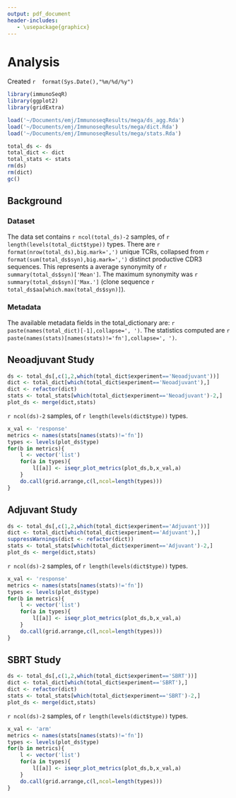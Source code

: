```yaml
---
output: pdf_document
header-includes:
   - \usepackage{graphicx}
---
```

# \texttt{immunoSeqR} Analysis
Created `r  format(Sys.Date(),"%m/%d/%y")`

```r
library(immunoSeqR)
library(ggplot2)
library(gridExtra)
```
```r
load('~/Documents/emj/ImmunoseqResults/mega/ds_agg.Rda')
load('~/Documents/emj/ImmunoseqResults/mega/dict.Rda')
load('~/Documents/emj/ImmunoseqResults/mega/stats.Rda')
```
```r
total_ds <- ds
total_dict <- dict
total_stats <- stats
rm(ds)
rm(dict)
gc()
```
## Background
### Dataset


The data set contains `r ncol(total_ds)-2` samples, of `r length(levels(total_dict$type))` types. There are `r format(nrow(total_ds),big.mark=',')` unique TCRs, collapsed from `r format(sum(total_ds$syn),big.mark=',')` distinct productive CDR3 sequences. This represents a average synonymity of `r summary(total_ds$syn)['Mean']`. The maximum synonymity was `r summary(total_ds$syn)['Max.']` (clone sequence `r total_ds$aa[which.max(total_ds$syn)]`).\par

### Metadata  
The available metadata fields in the total_dictionary are: `r paste(names(total_dict)[-1],collapse=', ')`. The statistics computed are `r paste(names(stats)[names(stats)!='fn'],collapse=', ')`.

\clearpage




## Neoadjuvant Study
\includegraphics[width=\textwidth]{/home/ahopkins/Documents/emj/figures/J0810_timeline.pdf}

```r
ds <- total_ds[,c(1,2,which(total_dict$experiment=='Neoadjuvant'))]
dict <- total_dict[which(total_dict$experiment=='Neoadjuvant'),]
dict <- refactor(dict)
stats <- total_stats[which(total_dict$experiment=='Neoadjuvant')-2,]
plot_ds <- merge(dict,stats)
```
`r ncol(ds)-2` samples, of `r length(levels(dict$type))` types.

```r
x_val <- 'response'
metrics <- names(stats[names(stats)!='fn'])
types <- levels(plot_ds$type)
for(b in metrics){
	l <- vector('list')
	for(a in types){
	    l[[a]] <- iseqr_plot_metrics(plot_ds,b,x_val,a)
	}
	do.call(grid.arrange,c(l,ncol=length(types)))
}
```



## Adjuvant Study
\includegraphics[width=\textwidth]{/home/ahopkins/Documents/emj/figures/J9988_timeline.pdf}

```r
ds <- total_ds[,c(1,2,which(total_dict$experiment=='Adjuvant'))]
dict <- total_dict[which(total_dict$experiment=='Adjuvant'),]
suppressWarnings(dict <- refactor(dict))
stats <- total_stats[which(total_dict$experiment=='Adjuvant')-2,]
plot_ds <- merge(dict,stats)
```
`r ncol(ds)-2` samples, of `r length(levels(dict$type))` types.

```r
x_val <- 'response'
metrics <- names(stats[names(stats)!='fn'])
types <- levels(plot_ds$type)
for(b in metrics){
    l <- vector('list')
    for(a in types){
        l[[a]] <- iseqr_plot_metrics(plot_ds,b,x_val,a)
    }
    do.call(grid.arrange,c(l,ncol=length(types)))
}
```


## SBRT Study

```r
ds <- total_ds[,c(1,2,which(total_dict$experiment=='SBRT'))]
dict <- total_dict[which(total_dict$experiment=='SBRT'),]
dict <- refactor(dict)
stats <- total_stats[which(total_dict$experiment=='SBRT')-2,]
plot_ds <- merge(dict,stats)
```
`r ncol(ds)-2` samples, of `r length(levels(dict$type))` types.


```r
x_val <- 'arm'
metrics <- names(stats[names(stats)!='fn'])
types <- levels(plot_ds$type)
for(b in metrics){
    l <- vector('list')
    for(a in types){
        l[[a]] <- iseqr_plot_metrics(plot_ds,b,x_val,a)
    }
    do.call(grid.arrange,c(l,ncol=length(types)))
}
```

